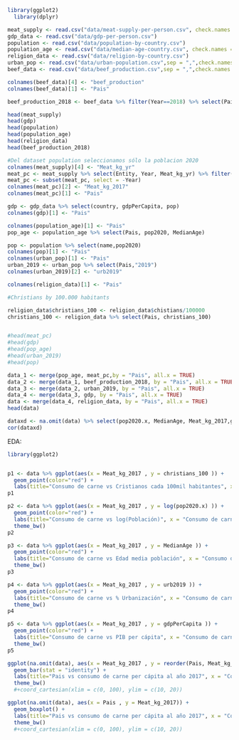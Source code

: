 
```r
library(ggplot2)
  library(dplyr)
```

```r
meat_supply <- read.csv("data/meat-supply-per-person.csv", check.names = FALSE)
gdp_data <- read.csv("data/gdp-per-person.csv")
population <- read.csv("data/population-by-country.csv")
population_age <- read.csv("data/median-age-country.csv", check.names = FALSE)
religion_data <- read.csv("data/religion-by-country.csv")
urban_pop <- read.csv("data/urban-population.csv",sep = ",",check.names = FALSE, encoding ="UTF-8")
beef_data <- read.csv("data/beef_production.csv",sep = ",",check.names = FALSE, encoding ="UTF-8")
```

```r
colnames(beef_data)[4] <- "beef_production"
colnames(beef_data)[1] <- "Pais"
```

```r
beef_production_2018 <- beef_data %>% filter(Year==2018) %>% select(Pais, beef_production)
```

```r
head(meat_supply)
head(gdp)
head(population)
head(population_age)
head(religion_data)
head(beef_production_2018)
```

```r
#Del dataset population seleccionamos sólo la poblacion 2020
colnames(meat_supply)[4] <- "Meat_kg_yr"
meat_pc <- meat_supply %>% select(Entity, Year, Meat_kg_yr) %>% filter(Year == 2017)
meat_pc <- subset(meat_pc, select = -Year)
colnames(meat_pc)[2] <- "Meat_kg_2017"
colnames(meat_pc)[1] <- "Pais"

gdp <- gdp_data %>% select(country, gdpPerCapita, pop)
colnames(gdp)[1] <- "Pais"

colnames(population_age)[1] <- "Pais"
pop_age <- population_age %>% select(Pais, pop2020, MedianAge)

pop <- population %>% select(name,pop2020)
colnames(pop)[1] <- "Pais"
colnames(urban_pop)[1] <- "Pais"
urban_2019 <- urban_pop %>% select(Pais,"2019")
colnames(urban_2019)[2] <- "urb2019"

colnames(religion_data)[1] <- "Pais"

#Christians by 100.000 habitants

religion_data$christians_100 <- religion_data$chistians/100000
christians_100 <- religion_data %>% select(Pais, christians_100)


#head(meat_pc)
#head(gdp)
#head(pop_age)
#head(urban_2019)
#head(pop)
```

```r
data_1 <- merge(pop_age, meat_pc,by = "Pais", all.x = TRUE)
data_2 <- merge(data_1, beef_production_2018, by = "Pais", all.x = TRUE)
data_3 <- merge(data_2, urban_2019, by = "Pais", all.x = TRUE)
data_4 <- merge(data_3, gdp, by = "Pais", all.x = TRUE)
data <- merge(data_4, religion_data, by = "Pais", all.x = TRUE)
head(data)
```

```r
dataxd <- na.omit(data) %>% select(pop2020.x, MedianAge, Meat_kg_2017,gdpPerCapita)
cor(dataxd)
```

EDA:
```r
library(ggplot2)


p1 <- data %>% ggplot(aes(x = Meat_kg_2017 , y = christians_100 )) + 
  geom_point(color="red") + 
  labs(title="Consumo de carne vs Cristianos cada 100mil habitantes", x = "Consumo de carne per cápita", y="Cristianos cada 100mil hab")+ theme_bw()
p1
```

```r
p2 <- data %>% ggplot(aes(x = Meat_kg_2017 , y = log(pop2020.x) )) + 
  geom_point(color="red") + 
  labs(title="Consumo de carne vs log(Población)", x = "Consumo de carne per cápita", y="log(Población)") + 
  theme_bw()
p2
```

```r
p3 <- data %>% ggplot(aes(x = Meat_kg_2017 , y = MedianAge )) + 
  geom_point(color="red") + 
  labs(title="Consumo de carne vs Edad media población", x = "Consumo de carne per cápita", y="Edad media población")+ 
  theme_bw()
p3
```
```r
p4 <- data %>% ggplot(aes(x = Meat_kg_2017 , y = urb2019 )) + 
  geom_point(color="red") + 
  labs(title="Consumo de carne vs % Urbanización", x = "Consumo de carne per cápita", y="% Urbanización") + 
  theme_bw()
p4
```
```r
p5 <- data %>% ggplot(aes(x = Meat_kg_2017 , y = gdpPerCapita )) + 
  geom_point(color="red") + 
  labs(title="Consumo de carne vs PIB per cápita", x = "Consumo de carne per cápita", y="PIB per cápita") + 
  theme_bw()
p5
```

```r
ggplot(na.omit(data), aes(x = Meat_kg_2017 , y = reorder(Pais, Meat_kg_2017))) + 
  geom_bar(stat = "identity") + 
  labs(title="Pais vs consumo de carne per cápita al año 2017", x = "Consumo de carne per cápita al año 2017", y="País") + 
  theme_bw()  
  #+coord_cartesian(xlim = c(0, 100), ylim = c(10, 20))

```

```r
ggplot(na.omit(data), aes(x = Pais , y = Meat_kg_2017)) + 
  geom_boxplot() + 
  labs(title="Pais vs consumo de carne per cápita al año 2017", x = "Consumo de carne per cápita al año 2017", y="País") + 
  theme_bw()  
  #+coord_cartesian(xlim = c(0, 100), ylim = c(10, 20))

```


